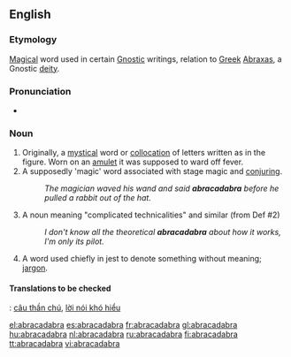 ==English==
{{wikipedia}}

===Etymology===
[[magical|Magical]] word used in certain [[Gnostic]] writings, relation to [[Greek]] [[abraxas|Abraxas]], a Gnostic [[deity]].

===Pronunciation===
*{{audio|en-us-abracadabra.ogg|Audio (US)}}

===Noun===
{{infl|en|noun|uncountable}}

# Originally, a [[mystical]] word or [[collocation]] of letters written as in the figure. Worn on an [[amulet]] it was supposed to ward off fever. 
# A supposedly 'magic' word associated with stage magic and [[conjuring]].
#:''The magician waved his wand and said '''abracadabra''' before he pulled a rabbit out of the hat.''
# A noun meaning "complicated technicalities" and similar (from Def #2)
#:''I don't know all the theoretical '''abracadabra''' about how it works, I'm only its pilot.''
# A word used chiefly in jest to denote something without meaning; [[jargon]].

====Translations to be checked====
{{checktrans}}
{{ttbc|Vietnamese}}: [[câu thần chú]], [[lời nói khó hiểu]]

[[el:abracadabra]]
[[es:abracadabra]]
[[fr:abracadabra]]
[[gl:abracadabra]]
[[hu:abracadabra]]
[[nl:abracadabra]]
[[ru:abracadabra]]
[[fi:abracadabra]]
[[tt:abracadabra]]
[[vi:abracadabra]]